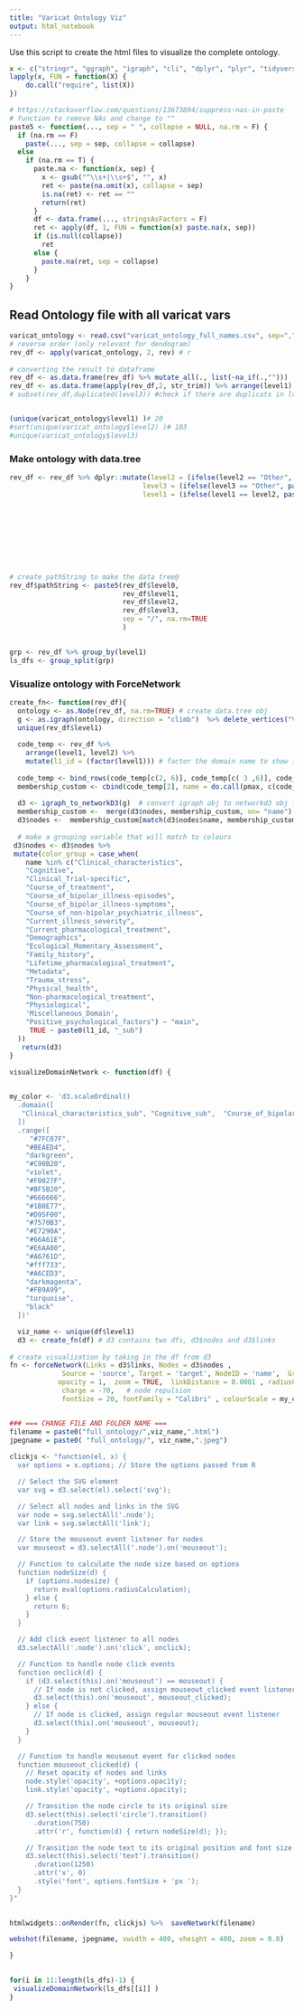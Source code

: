 ```yaml
---
title: "Varicat Ontology Viz"
output: html_notebook
--- 
```

Use this script to create the html files to visualize the complete ontology. 

 
```r
x <- c("stringr", "ggraph", "igraph", "cli", "dplyr", "plyr", "tidyverse", "data.tree", "rlang", "networkD3", "htmltools", "stringr", "webshot", "htmlwidgets")
lapply(x, FUN = function(X) {
    do.call("require", list(X)) 
}) 
```

```r
# https://stackoverflow.com/questions/13673894/suppress-nas-in-paste
# function to remove NAs and change to ""
paste5 <- function(..., sep = " ", collapse = NULL, na.rm = F) {
  if (na.rm == F)
    paste(..., sep = sep, collapse = collapse)
  else
    if (na.rm == T) {
      paste.na <- function(x, sep) {
        x <- gsub("^\\s+|\\s+$", "", x)
        ret <- paste(na.omit(x), collapse = sep)
        is.na(ret) <- ret == ""
        return(ret)
      }
      df <- data.frame(..., stringsAsFactors = F)
      ret <- apply(df, 1, FUN = function(x) paste.na(x, sep))
      if (is.null(collapse))
        ret
      else {
        paste.na(ret, sep = collapse)
      }
    }
} 
```
 
## Read Ontology file with all varicat vars
```r
varicat_ontology <- read.csv("varicat_ontology_full_names.csv", sep=",", header=TRUE)
# reverse order (only relevant for dendogram)
rev_df <- apply(varicat_ontology, 2, rev) # r
 
# converting the result to dataframe
rev_df <- as.data.frame(rev_df) %>% mutate_all(., list(~na_if(.,"")))
rev_df <- as.data.frame(apply(rev_df,2, str_trim)) %>% arrange(level1) # remove trailing spaces
# subset(rev_df,duplicated(level3)) #check if there are duplicats in lvl 3 except for NAs


(unique(varicat_ontology$level1) )# 20
#sort(unique(varicat_ontology$level2) )# 103
#unique(varicat_ontology$level3)
```

### Make ontology with data.tree
```r
rev_df <- rev_df %>% dplyr::mutate(level2 = (ifelse(level2 == "Other", paste(level1, level2), level2)), 
                                 level3 = (ifelse(level3 == "Other", paste(level2, level3), level3)), 
                                 level1 = (ifelse(level1 == level2, paste(level1, "Domain"), level1))) %>% mutate(level3 = str_replace_all(level3, "/", "_"), 
                                                                           level2 = str_replace_all(level2, "/", "_"), 
                                                                           level1 = str_replace_all(level1, "/", "_"))   %>% mutate(level3 = 
                                                                                                                              
                                                                          str_replace_all(level3, " ", "_"), 
                                                                           level2 = str_replace_all(level2, " ", "_"), 
                                                                           level1 = str_replace_all(level1, " ", "_"))



# create pathString to make the data tree@
rev_df$pathString <- paste5(rev_df$level0, 
                            rev_df$level1, 
                            rev_df$level2, 
                            rev_df$level3,
                            sep = "/", na.rm=TRUE
                            )  
   

grp <- rev_df %>% group_by(level1) 
ls_dfs <- group_split(grp)  
``` 

### Visualize ontology with ForceNetwork
```r

create_fn<- function(rev_df){
  ontology <- as.Node(rev_df, na.rm=TRUE) # create data.tree obj
  g <- as.igraph(ontology, direction = "climb")  %>% delete_vertices("Variable")  #%>%  delete_edges( c(1:10))  - can be used to delete vertices with string NA
  unique(rev_df$level1)
  
  code_temp <- rev_df %>% 
    arrange(level1, level2) %>% 
    mutate(l1_id = (factor(level1))) # factor the domain name to show it as legend names and color vars by the domain it belongs to
  
  code_temp <- bind_rows(code_temp[c(2, 6)], code_temp[c( 3 ,6)], code_temp[c(4,6)]) # create new df grouped by the domain
  membership_custom <- cbind(code_temp[2], name = do.call(pmax, c(code_temp[-2], na.rm = TRUE))) %>% distinct() %>% drop_na()  %>% arrange(name) 
  
  d3 <- igraph_to_networkD3(g)  # convert igraph obj to networkd3 obj for viz
  membership_custom <-  merge(d3$nodes, membership_custom, on= "name") # merge node df and the new df grouped by domain to get desired color groupings
  d3$nodes <-  membership_custom[match(d3$nodes$name, membership_custom$name),] # order vars according to the data.tree obj's original order
  
  # make a grouping variable that will match to colours
 d3$nodes <- d3$nodes %>%
 mutate(color_group = case_when(
    name %in% c("Clinical_characteristics",
    "Cognitive",
    "Clinical_Trial-specific",
    "Course_of_treatment",
    "Course_of_bipolar_illness-episodes",
    "Course_of_bipolar_illness-symptoms",
    "Course_of_non-bipolar_psychiatric_illness",
    "Current_illness_severity",
    "Current_pharmacological_treatment",
    "Demographics",
    "Ecological_Momentary_Assessment",
    "Family_history",
    "Lifetime_pharmacological_treatment",
    "Metadata",
    "Trauma_stress",
    "Physical_health",
    "Non-pharmacological_treatment",
    "Physiological",
    'Miscellaneous_Domain',
    "Positive_psychological_factors") ~ "main",
     TRUE ~ paste0(l1_id, "_sub")
  ))
   return(d3)
}

visualizeDomainNetwork <- function(df) {

   
my_color <- 'd3.scaleOrdinal()
  .domain([
   "Clinical_characteristics_sub", "Cognitive_sub",  "Course_of_bipolar_illness-episodes_sub", "Course_of_bipolar_illness-symptoms_sub", "Course_of_non-bipolar_psychiatric_illness_sub", "Current_illness_severity_sub"   , "Current_pharmacological_treatment_sub", "Demographics_sub", "Ecological_Momentary_Assessment_sub"  , "Family_history_sub"  , "Lifetime_pharmacological_treatment_sub", "Metadata_sub"  ,  "Trauma_stress_sub"  ,  "Physical_health_sub", "Physiological_sub" ,  "Positive_psychological_factors_sub", "Clinical_Trial-specific_sub", "Course_of_treatment_sub",     "Non-pharmacological_treatment_sub", "Miscellaneous_Domain_sub", "main"
  ])
  .range([
     "#7FC07F",  
    "#BEAED4",
    "darkgreen",
    "#C90B20",
    "violet",
    "#F0027F",
    "#BF5B20",
    "#666666",
    "#1B0E77",
    "#D95F00",
    "#7570B3",
    "#E7290A",
    "#66A61E",
    "#E6AA00",
    "#A6761D",
    "#fff733",
    "#A6CED3",
    "darkmagenta",
    "#FB9A99",
    "turquoise",
    "black" 
  ])' 

  viz_name <- unique(df$level1)
  d3 <- create_fn(df) # d3 contains two dfs, d3$nodes and d3$links
  
# create visualization by taking in the df from d3
fn <- forceNetwork(Links = d3$links, Nodes = d3$nodes ,
             Source = 'source', Target = 'target', NodeID = 'name',  Group = 'color_group', # get node id and group from d3$node
            opacity = 1,  zoom = TRUE,  linkDistance = 0.0001 , radiusCalculation = 0.01,   #legend = TRUE,
             charge = -70,   # node repulsion 
             fontSize = 20, fontFamily = "Calibri" , colourScale = my_color)


### === CHANGE FILE AND FOLDER NAME === 
filename = paste0("full_ontology/",viz_name,".html")
jpegname = paste0( "full_ontology/", viz_name,".jpeg")
             
clickjs <- "function(el, x) {
  var options = x.options; // Store the options passed from R

  // Select the SVG element
  var svg = d3.select(el).select('svg');

  // Select all nodes and links in the SVG
  var node = svg.selectAll('.node');
  var link = svg.selectAll('link');

  // Store the mouseout event listener for nodes
  var mouseout = d3.selectAll('.node').on('mouseout');

  // Function to calculate the node size based on options
  function nodeSize(d) {
    if (options.nodesize) {
      return eval(options.radiusCalculation);
    } else {
      return 6;
    }
  }

  // Add click event listener to all nodes
  d3.selectAll('.node').on('click', onclick);

  // Function to handle node click events
  function onclick(d) {
    if (d3.select(this).on('mouseout') == mouseout) {
      // If node is not clicked, assign mouseout_clicked event listener
      d3.select(this).on('mouseout', mouseout_clicked);
    } else {
      // If node is clicked, assign regular mouseout event listener
      d3.select(this).on('mouseout', mouseout);
    }
  }

  // Function to handle mouseout event for clicked nodes
  function mouseout_clicked(d) {
    // Reset opacity of nodes and links
    node.style('opacity', +options.opacity);
    link.style('opacity', +options.opacity);

    // Transition the node circle to its original size
    d3.select(this).select('circle').transition()
      .duration(750)
      .attr('r', function(d) { return nodeSize(d); });

    // Transition the node text to its original position and font size
    d3.select(this).select('text').transition()
      .duration(1250)
      .attr('x', 0)
      .style('font', options.fontSize + 'px ');
  }
}"

 
htmlwidgets::onRender(fn, clickjs) %>%  saveNetwork(filename) 

webshot(filename, jpegname, vwidth = 400, vheight = 400, zoom = 0.8) 

}

 
for(i in 11:length(ls_dfs)-1) {
 visualizeDomainNetwork(ls_dfs[[i]] )
}
```
 

